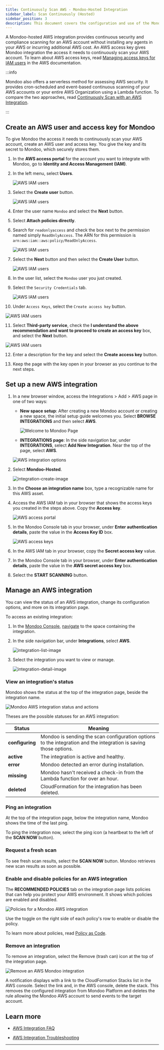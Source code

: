 ```yaml
---
title: Continuously Scan AWS - Mondoo-Hosted Integration
sidebar_label: Scan Continuously (Hosted)
sidebar_position: 3
description: This document covers the configuration and use of the Mondoo-hosted AWS integration to scan AWS accounts and EC2 instances
---
```


A Mondoo-hosted AWS integration provides continuous security and compliance scanning for an AWS account without installing any agents in your AWS or incurring additional AWS cost. An AWS access key gives Mondoo integration the access it needs to continuously scan your AWS account. To learn about AWS access keys, read [Managing access keys for IAM users](https://docs.aws.amazon.com/IAM/latest/UserGuide/id_credentials_access-keys.html) in the AWS documentation.

:::info

Mondoo also offers a serverless method for assessing AWS security. It provides cron-scheduled and event-based continuous scanning of your AWS accounts or your entire AWS Organization using a Lambda function. To compare the two approaches, read [Continuously Scan with an AWS Integration](/platform/infra/cloud/aws/aws-integration-scan/).

:::

## Create an AWS user and access key for Mondoo

To give Mondoo the access it needs to continuously scan your AWS account, create an AWS user and access key. You give the key and its secret to Mondoo, which securely stores them.

1. In the **AWS access portal** for the account you want to integrate with Mondoo, go to **Identity and Access Management (IAM)**.

2. In the left menu, select **Users**.

   ![AWS IAM users](/img/platform/infra/cloud/aws/users.png)

3. Select the **Create user** button.

   ![AWS IAM users](/img/platform/infra/cloud/aws/create-user.png)

4. Enter the user name `Mondoo` and select the **Next** button.

5. Select **Attach policies directly**.

6. Search for `readonlyaccess` and check the box next to the permission named simply `ReadOnlyAccess`. The ARN for this permission is `arn:aws:iam::aws:policy/ReadOnlyAccess`.

   ![AWS IAM users](/img/platform/infra/cloud/aws/attach.png)

7. Select the **Next** button and then select the **Create User** button.

   ![AWS IAM users](/img/platform/infra/cloud/aws/created.png)

8. In the user list, select the `Mondoo` user you just created.

9. Select the `Security Credentials` tab.

   ![AWS IAM users](/img/platform/infra/cloud/aws/creds.png)

10. Under `Access Keys`, select the `Create access key` button.

   ![AWS IAM users](/img/platform/infra/cloud/aws/access.png)

11. Select **Third-party service**, check the **I understand the above recommendation and want to proceed to create an access key** box, and select the **Next** button.

   ![AWS IAM users](/img/platform/infra/cloud/aws/key-description.png)

12. Enter a description for the key and select the **Create access key** button.

13. Keep the page with the key open in your browser as you continue to the next steps.

## Set up a new AWS integration

1. In a new browser window, access the Integrations > Add > AWS page in one of two ways:

   - **New space setup**: After creating a new Mondoo account or creating a new space, the initial setup guide welcomes you. Select **BROWSE INTEGRATIONS** and then select **AWS**.

     ![Welcome to Mondoo Page](/img/platform/start/welcome_to_mondoo.png)

   - **INTEGRATIONS page**: In the side navigation bar, under **INTEGRATIONS**, select **Add New Integration**. Near the top of the page, select **AWS**.

   ![AWS integration options](/img/platform/infra/cloud/aws/hosted-or-serverless.png)

2. Select **Mondoo-Hosted**.

   ![integration-create-image](/img/platform/infra/cloud/aws/add-hosted-top.png)

3. In the **Choose an integration name** box, type a recognizable name for this AWS asset.

4. Access the AWS IAM tab in your browser that shows the access keys you created in the steps above. Copy the **Access key**.

   ![AWS access portal](/img/platform/infra/cloud/aws/keys.png)

5. In the Mondoo Console tab in your browser, under **Enter authentication details**, paste the value in the **Access Key ID** box.

   ![AWS access keys](/img/platform/infra/cloud/aws/auth.png)

6. In the AWS IAM tab in your browser, copy the **Secret access key** value.

7. In the Mondoo Console tab in your browser, under **Enter authentication details**, paste the value in the **AWS secret access key** box.

8. Select the **START SCANNING** button.

## Manage an AWS integration

You can view the status of an AWS integration, change its configuration options, and more on its integration page.

To access an existing integration:

1. In the [Mondoo Console](https://console.mondoo.com), [navigate](/platform/start/navigate) to the space containing the integration.

2. In the side navigation bar, under **Integrations**, select **AWS**.

   ![integration-list-image](/img/platform/infra/cloud/aws/list.png)

3. Select the integration you want to view or manage.

   ![integration-detail-image](/img/platform/infra/cloud/aws/integration-overview.png)

### View an integration's status

Mondoo shows the status at the top of the integration page, beside the integration name.

![Mondoo AWS integration status and actions](/img/platform/infra/cloud/aws/integration-scan-now.png)

Theses are the possible statuses for an AWS integration:

| Status          | Meaning                                                                                                          |
| --------------- | ---------------------------------------------------------------------------------------------------------------- |
| **configuring** | Mondoo is sending the scan configuration options to the integration and the integration is saving those options. |
| **active**      | The integration is active and healthy.                                                                           |
| **error**       | Mondoo detected an error during installation.                                                                    |
| **missing**     | Mondoo hasn't received a check-in from the Lambda function for over an hour.                                     |
| **deleted**     | CloudFormation for the integration has been deleted.                                                             |

### Ping an integration

At the top of the integration page, below the integration name, Mondoo shows the time of the last ping.

To ping the integration now, select the ping icon (a heartbeat to the left of the **SCAN NOW** button).

### Request a fresh scan

To see fresh scan results, select the **SCAN NOW** button. Mondoo retrieves new scan results as soon as possible.

### Enable and disable policies for an AWS integration

The **RECOMMENDED POLICIES** tab on the integration page lists policies that can help you protect your AWS environment. It shows which policies are enabled and disabled.

![Policies for a Mondoo AWS integration](/img/platform/infra/cloud/aws/integration-policies.png)

Use the toggle on the right side of each policy's row to enable or disable the policy.

To learn more about policies, read [Policy as Code](/platform/security/posture/pac/).

### Remove an integration

To remove an integration, select the Remove (trash can) icon at the top of the integration page.

![Remove an AWS Mondoo integration](/img/platform/infra/cloud/aws/integration-scan-now.png)

A notification displays with a link to the CloudFormation Stacks list in the AWS console. Select the link and, in the AWS console, delete the stack. This removes the configured integration from Mondoo Platform and deletes the rule allowing the Mondoo AWS account to send events to the target account.

## Learn more

- [AWS Integration FAQ](/docs/platform/infra/cloud/aws/lambda/aws-integration-faq/)

- [AWS Integration Troubleshooting](/docs/platform/infra/cloud/aws/lambda/aws-integration-troubleshooting/)

---
